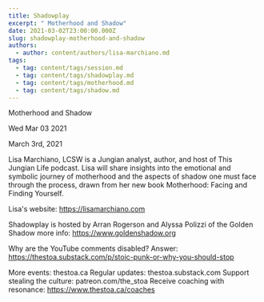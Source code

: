 ```yaml
---
title: Shadowplay
excerpt: " Motherhood and Shadow"
date: 2021-03-02T23:00:00.000Z
slug: shadowplay-motherhood-and-shadow
authors:
  - author: content/authors/lisa-marchiano.md
tags:
  - tag: content/tags/session.md
  - tag: content/tags/shadowplay.md
  - tag: content/tags/motherhood.md
  - tag: content/tags/shadow.md
---
```




 Motherhood and Shadow

Wed Mar 03 2021

March 3rd, 2021

Lisa Marchiano, LCSW is a Jungian analyst, author, and host of This Jungian Life podcast. Lisa will share insights into the emotional and symbolic journey of motherhood and the aspects of shadow one must face through the process, drawn from her new book Motherhood: Facing and Finding Yourself.

Lisa's website: https://lisamarchiano.com

Shadowplay is hosted by Arran Rogerson and Alyssa Polizzi of the Golden Shadow more info: https://www.goldenshadow.org

Why are the YouTube comments disabled? Answer: https://thestoa.substack.com/p/stoic-punk-or-why-you-should-stop

More events: thestoa.ca
Regular updates: thestoa.substack.com
Support stealing the culture: patreon.com/the_stoa
Receive coaching with resonance: https://www.thestoa.ca/coaches


